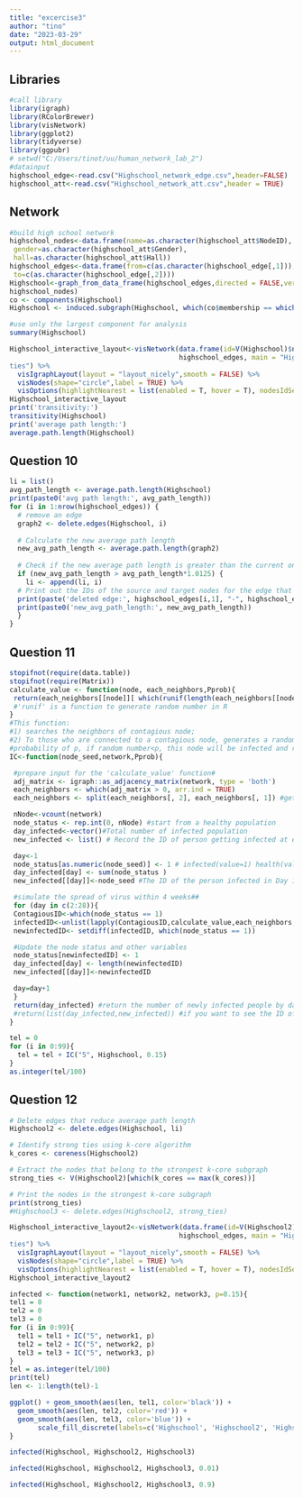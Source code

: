 ```yaml
---
title: "excercise3"
author: "tino"
date: "2023-03-29"
output: html_document
---
```


## Libraries

```r
#call library
library(igraph)
library(RColorBrewer)
library(visNetwork)
library(ggplot2)
library(tidyverse)
library(ggpubr)
# setwd("C:/Users/tinot/uu/human_network_lab_2")
#datainput
highschool_edge<-read.csv("Highschool_network_edge.csv",header=FALSE)
highschool_att<-read.csv("Highschool_network_att.csv",header = TRUE)
```

## Network

```r
#build high school network
highschool_nodes<-data.frame(name=as.character(highschool_att$NodeID),
 gender=as.character(highschool_att$Gender),
 hall=as.character(highschool_att$Hall))
highschool_edges<-data.frame(from=c(as.character(highschool_edge[,1])),
 to=c(as.character(highschool_edge[,2])))
Highschool<-graph_from_data_frame(highschool_edges,directed = FALSE,vertices =
highschool_nodes)
co <- components(Highschool)
Highschool <- induced.subgraph(Highschool, which(co$membership == which.max(co$csize)))

#use only the largest component for analysis
summary(Highschool)

Highschool_interactive_layout<-visNetwork(data.frame(id=V(Highschool)$name),
                                          highschool_edges, main = "Highschool",submain="Can zoom in/out to check the IDs and
ties") %>%
  visIgraphLayout(layout = "layout_nicely",smooth = FALSE) %>%
  visNodes(shape="circle",label = TRUE) %>%
  visOptions(highlightNearest = list(enabled = T, hover = T), nodesIdSelection = T)
Highschool_interactive_layout
print('transitivity:')
transitivity(Highschool)
print('average path length:')
average.path.length(Highschool)
```

## Question 10

```r
li = list()
avg_path_length <- average.path.length(Highschool)
print(paste0('avg path length:', avg_path_length))
for (i in 1:nrow(highschool_edges)) {
  # remove an edge
  graph2 <- delete.edges(Highschool, i)
  
  # Calculate the new average path length
  new_avg_path_length <- average.path.length(graph2)
  
  # Check if the new average path length is greater than the current one
  if (new_avg_path_length > avg_path_length*1.0125) {
    li <- append(li, i)
  # Print out the IDs of the source and target nodes for the edge that was removed
  print(paste('deleted edge:', highschool_edges[i,1], "-", highschool_edges[i,2]))
  print(paste0('new_avg_path_length:', new_avg_path_length))
  }
}
```

## Question 11

```r
stopifnot(require(data.table))
stopifnot(require(Matrix))
calculate_value <- function(node, each_neighbors,Pprob){
 return(each_neighbors[[node]][ which(runif(length(each_neighbors[[node]]), 0, 1)<=Pprob)])
 #'runif' is a function to generate random number in R
}
#This function:
#1) searches the neighbors of contagious node;
#2) To those who are connected to a contagious node, generates a random number and compare to the
#probability of p, if random number<p, this node will be infected and return the value of 1
IC<-function(node_seed,network,Pprob){

 #prepare input for the 'calculate_value' function#
 adj_matrix <- igraph::as_adjacency_matrix(network, type = 'both')
 each_neighbors <- which(adj_matrix > 0, arr.ind = TRUE)
 each_neighbors <- split(each_neighbors[, 2], each_neighbors[, 1]) #get the neigbhour list of each node

 nNode<-vcount(network)
 node_status <- rep.int(0, nNode) #start from a healthy population
 day_infected<-vector()#Total number of infected population
 new_infected <- list() # Record the ID of person getting infected at each time step

 day<-1
 node_status[as.numeric(node_seed)] <- 1 # infected(value=1) health(value=0)
 day_infected[day] <- sum(node_status )
 new_infected[[day]]<-node_seed #The ID of the person infected in Day 1 (Patient Zero)

 #simulate the spread of virus within 4 weeks##
 for (day in c(2:28)){
 ContagiousID<-which(node_status == 1)
 infectedID<-unlist(lapply(ContagiousID,calculate_value,each_neighbors,Pprob))
 newinfectedID<- setdiff(infectedID, which(node_status == 1))

 #Update the node status and other variables
 node_status[newinfectedID] <- 1
 day_infected[day] <- length(newinfectedID)
 new_infected[[day]]<-newinfectedID

 day=day+1
 }
 return(day_infected) #return the number of newly infected people by day
 #return(list(day_infected,new_infected)) #if you want to see the ID of infected ppl in each day,use this command instead
}
```

```r
tel = 0
for (i in 0:99){
  tel = tel + IC("5", Highschool, 0.15)
}
as.integer(tel/100)
```

## Question 12

```r
# Delete edges that reduce average path length
Highschool2 <- delete.edges(Highschool, li)
```

```r
# Identify strong ties using k-core algorithm
k_cores <- coreness(Highschool2)

# Extract the nodes that belong to the strongest k-core subgraph
strong_ties <- V(Highschool2)[which(k_cores == max(k_cores))]

# Print the nodes in the strongest k-core subgraph
print(strong_ties)
#Highschool3 <- delete.edges(Highschool2, strong_ties)
```

```r
Highschool_interactive_layout2<-visNetwork(data.frame(id=V(Highschool2)$name),
                                          highschool_edges, main = "Highschool2",submain="Can zoom in/out to check the IDs and
ties") %>%
  visIgraphLayout(layout = "layout_nicely",smooth = FALSE) %>%
  visNodes(shape="circle",label = TRUE) %>%
  visOptions(highlightNearest = list(enabled = T, hover = T), nodesIdSelection = T)
Highschool_interactive_layout2
```

```r
infected <- function(network1, network2, network3, p=0.15){
tel1 = 0
tel2 = 0
tel3 = 0
for (i in 0:99){
  tel1 = tel1 + IC("5", network1, p)
  tel2 = tel2 + IC("5", network2, p)
  tel3 = tel3 + IC("5", network3, p)
}
tel = as.integer(tel/100)
print(tel)
len <- 1:length(tel)-1

ggplot() + geom_smooth(aes(len, tel1, color='black')) +
  geom_smooth(aes(len, tel2, color='red')) +
  geom_smooth(aes(len, tel3, color='blue')) +
       scale_fill_discrete(labels=c('Highschool', 'Highschool2', 'Highschool3')) 
}
```

```r
infected(Highschool, Highschool2, Highschool3)
```

```r
infected(Highschool, Highschool2, Highschool3, 0.01)
```

```r
infected(Highschool, Highschool2, Highschool3, 0.9)
```
